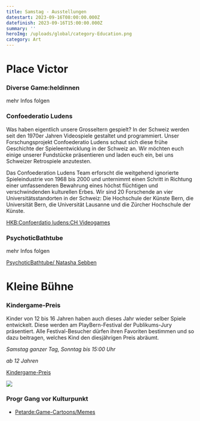```yaml
---
title: Samstag - Ausstellungen
datestart: 2023-09-16T08:00:00.000Z
datefinish: 2023-09-16T15:00:00.000Z
summary: ''
heroImg: /uploads/global/category-Education.png
category: Art
---
```


# &#x20;Place Victor

### Diverse Game\:heldinnen

mehr Infos folgen

### Confoederatio Ludens

Was haben eigentlich unsere Grosseltern gespielt? In der Schweiz werden seit den 1970er Jahren Videospiele gestaltet und programmiert. Unser Forschungsprojekt Confoederatio Ludens schaut sich diese frühe Geschichte der Spieleentwicklung in der Schweiz an. Wir möchten euch einige unserer Fundstücke präsentieren und laden euch ein, bei uns Schweizer Retrospiele anzutesten.

Das Confoederation Ludens Team erforscht die weitgehend ignorierte Spieleindustrie von 1968 bis 2000 und unternimmt einen Schritt in Richtung einer umfassenderen Bewahrung eines höchst flüchtigen und verschwindenden kulturellen Erbes. Wir sind 20 Forschende an vier Universitätsstandorten in der Schweiz: Die Hochschule der Künste Bern, die Universität Bern, die Universität Lausanne und die Zürcher Hochschule der Künste.

[HKB\:Confoerdatio ludens\:CH Videogames](https://chludens.hypotheses.org/)

### PsychoticBathtube

mehr Infos folgen

[PsychoticBathtube/ Natasha Sebben](https://www.natsha.ch/psychotic-bathtub)&#x9;

# Kleine Bühne

### Kindergame-Preis

Kinder von 12 bis 16 Jahren haben auch dieses Jahr wieder selber Spiele entwickelt. Diese werden am PlayBern-Festival der Publikums-Jury präsentiert. Alle Festival-Besucher dürfen ihren Favoriten bestimmen und so dazu beitragen, welches Kind den diesjährigen Preis abräumt.

*Samstag ganzer Tag, Sonntag bis 15:00 Uhr*

*ab 12 Jahren*

[Kindergame-Preis](/posts/2023-kinder-game-wettbewerb)

![](/uploads/IMG_7823.JPG)

### Progr Gang vor Kulturpunkt

* [Petarde\:Game-Cartoons/Memes](https://petarde.ch/)&#x9;
